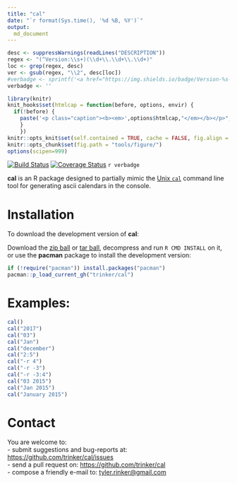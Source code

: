```yaml
---
title: "cal"
date: "`r format(Sys.time(), '%d %B, %Y')`"
output:
  md_document   
---
```


```r
desc <- suppressWarnings(readLines("DESCRIPTION"))
regex <- "(^Version:\\s+)(\\d+\\.\\d+\\.\\d+)"
loc <- grep(regex, desc)
ver <- gsub(regex, "\\2", desc[loc])
#verbadge <- sprintf('<a href="https://img.shields.io/badge/Version-%s-orange.svg"><img src="https://img.shields.io/badge/Version-%s-orange.svg" alt="Version"/></a></p>', ver, ver)
verbadge <- ''
````

```r
library(knitr)
knit_hooks$set(htmlcap = function(before, options, envir) {
  if(!before) {
    paste('<p class="caption"><b><em>',options$htmlcap,"</em></b></p>",sep="")
    }
    })
knitr::opts_knit$set(self.contained = TRUE, cache = FALSE, fig.align = 'center')
knitr::opts_chunk$set(fig.path = "tools/figure/")
options(scipen=999)
```


[![Build Status](https://travis-ci.org/trinker/cal.svg?branch=master)](https://travis-ci.org/trinker/cal)
[![Coverage Status](https://coveralls.io/repos/trinker/cal/badge.svg?branch=master)](https://coveralls.io/r/trinker/cal?branch=master)
`r verbadge`

**cal** is an R package designed to partially mimic the [Unix `cal`](https://www.tutorialspoint.com/unix_commands/cal.htm) command line tool for generating ascii calendars in the console.

# Installation

To download the development version of **cal**:

Download the [zip ball](https://github.com/trinker/cal/zipball/master) or [tar ball](https://github.com/trinker/cal/tarball/master), decompress and run `R CMD INSTALL` on it, or use the **pacman** package to install the development version:

```r
if (!require("pacman")) install.packages("pacman")
pacman::p_load_current_gh("trinker/cal")
```


# Examples:

```r
cal()
cal("2017")
cal("03")
cal("Jan")
cal("december")
cal("2:5")
cal("-r 4")
cal("-r -3")
cal("-r -3:4")
cal("03 2015")
cal("Jan 2015")
cal("January 2015")
```
# Contact

You are welcome to:    
- submit suggestions and bug-reports at: <https://github.com/trinker/cal/issues>    
- send a pull request on: <https://github.com/trinker/cal>    
- compose a friendly e-mail to: <tyler.rinker@gmail.com>    
